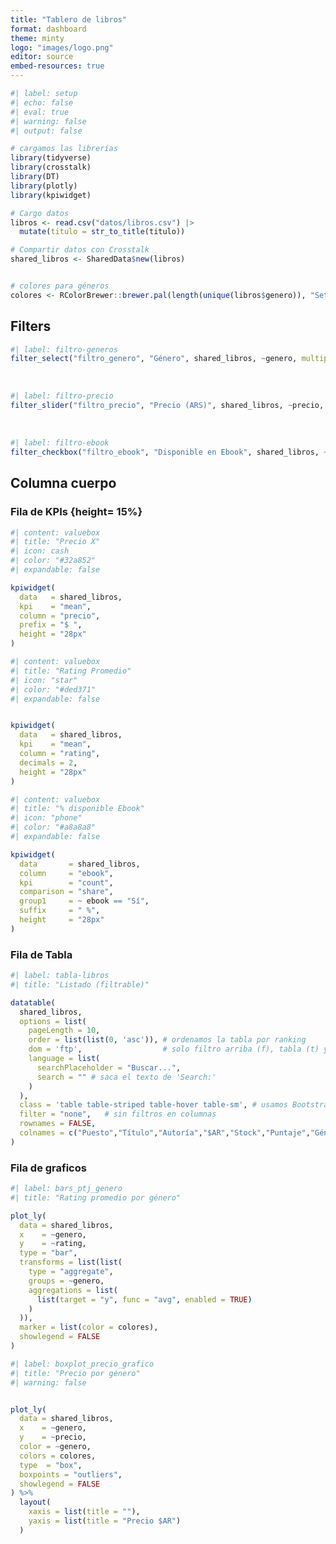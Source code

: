 ```yaml
---
title: "Tablero de libros"
format: dashboard
theme: minty
logo: "images/logo.png"
editor: source
embed-resources: true
---
```


```r
#| label: setup
#| echo: false
#| eval: true
#| warning: false
#| output: false

# cargamos las librerías
library(tidyverse)
library(crosstalk)
library(DT)
library(plotly)
library(kpiwidget)

# Cargo datos
libros <- read.csv("datos/libros.csv") |> 
  mutate(titulo = str_to_title(titulo))

# Compartir datos con Crosstalk
shared_libros <- SharedData$new(libros)


# colores para géneros
colores <- RColorBrewer::brewer.pal(length(unique(libros$genero)), "Set3")

```

## Filters {.sidebar}

```r
#| label: filtro-generos
filter_select("filtro_genero", "Género", shared_libros, ~genero, multiple = TRUE)
```

<br>

```r
#| label: filtro-precio
filter_slider("filtro_precio", "Precio (ARS)", shared_libros, ~precio, width = "100%")
```

<br>

```r
#| label: filtro-ebook
filter_checkbox("filtro_ebook", "Disponible en Ebook", shared_libros, ~ebook, inline = TRUE)
```

## Columna cuerpo

### Fila de KPIs {height= 15%}

```r
#| content: valuebox
#| title: "Precio X"
#| icon: cash
#| color: "#32a852"
#| expandable: false

kpiwidget(
  data   = shared_libros,
  kpi    = "mean",
  column = "precio",
  prefix = "$ ",
  height = "28px"
)

```

```r
#| content: valuebox
#| title: "Rating Promedio"
#| icon: "star"
#| color: "#ded371"
#| expandable: false


kpiwidget(
  data   = shared_libros,
  kpi    = "mean",
  column = "rating",
  decimals = 2,
  height = "28px"
)

```

```r
#| content: valuebox
#| title: "% disponible Ebook"
#| icon: "phone"
#| color: "#a8a8a8"
#| expandable: false

kpiwidget(
  data       = shared_libros,
  column     = "ebook",
  kpi        = "count",
  comparison = "share",
  group1     = ~ ebook == "Sí",
  suffix     = " %",
  height     = "28px"
)

```


### Fila de Tabla

```r
#| label: tabla-libros
#| title: "Listado (filtrable)"

datatable(
  shared_libros,
  options = list(
    pageLength = 10,
    order = list(list(0, 'asc')), # ordenamos la tabla por ranking
    dom = 'ftp',                  # solo filtro arriba (f), tabla (t) y paginación (p)
    language = list(
      searchPlaceholder = "Buscar...",
      search = "" # saca el texto de 'Search:'
    )
  ),
  class = 'table table-striped table-hover table-sm', # usamos Bootstrap 
  filter = "none",   # sin filtros en columnas
  rownames = FALSE,
  colnames = c("Puesto","Título","Autoría","$AR","Stock","Puntaje","Género","Pág.","Ebook")
)
```

### Fila de graficos 

```r
#| label: bars_ptj_genero
#| title: "Rating promedio por género"

plot_ly(
  data = shared_libros,
  x    = ~genero,
  y    = ~rating,
  type = "bar",
  transforms = list(list(
    type = "aggregate",
    groups = ~genero,
    aggregations = list(
      list(target = "y", func = "avg", enabled = TRUE)
    )
  )),
  marker = list(color = colores),
  showlegend = FALSE
)


```

```r
#| label: boxplot_precio_grafico
#| title: "Precio por género"
#| warning: false


plot_ly(
  data = shared_libros,
  x    = ~genero,
  y    = ~precio,
  color = ~genero,
  colors = colores,
  type  = "box",
  boxpoints = "outliers",
  showlegend = FALSE
) %>%
  layout(
    xaxis = list(title = ""),
    yaxis = list(title = "Precio $AR")
  )


```


